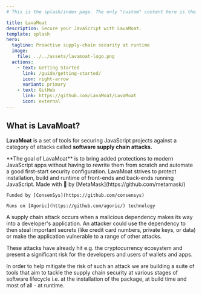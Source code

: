 ```yaml
---
# This is the splash/index page. The only "custom" content here is the card grid

title: LavaMoat
description: Secure your JavaScript with LavaMoat.
template: splash
hero:
  tagline: Proactive supply-chain security at runtime
  image:
    file: ../../assets/lavamoat-logo.png
  actions:
    - text: Getting Started
      link: /guide/getting-started/
      icon: right-arrow
      variant: primary
    - text: GitHub
      link: https://github.com/LavaMoat/LavaMoat
      icon: external
---
```



## What is LavaMoat?

**LavaMoat** is a set of tools for securing JavaScript projects against a category of attacks called **software supply chain attacks.**

<CardGrid stagger>
  <Card title="Goal" icon="rocket">
    **The goal of LavaMoat** is to bring added protections to modern JavaScript apps without having to rewrite them from scratch and automate a good first-start security configuration.
  </Card>
  <Card title="Scope" icon="seti:javascript">
    LavaMoat strives to protect installation, build and runtime of front-ends and back-ends running JavaScript.
  </Card>
  <LinkCard title="Video introduction" description="Watch the introduction video to understand why" icon="youtube" href="https://www.youtube.com/watch?v=Z5Bz0DYga1k">
  </LinkCard>
  
  <Card>
    Made with 🧡 by [MetaMask](https://github.com/metamask/)

    Funded by [ConsenSys](https://github.com/consensys)

    Runs on [Agoric](https://github.com/agoric/) technology
  </Card>
  
</CardGrid>


A supply chain attack occurs when a malicious dependency makes its way into a developer's application. An attacker could use the dependency to then steal important secrets (like credit card numbers, private keys, or data) or make the application vulnerable to a range of other attacks.

These attacks have already hit e.g. the cryptocurrency ecosystem and present a significant risk for the developers and users of wallets and apps.

In order to help mitigate the risk of such an attack we are building a suite of tools that aim to tackle the supply chain security at various stages of software lifecycle i.e. at the installation of the package, at build time and most of all - at runtime.
